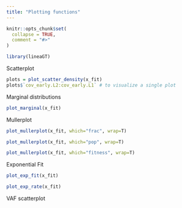 ---
title: "Plotting functions"
---

```{r, include = FALSE}
knitr::opts_chunk$set(
  collapse = TRUE,
  comment = "#>"
)
```

```{r setup}
library(lineaGT)
```

Scatterplot
```{r}
plots = plot_scatter_density(x_fit)
plots$`cov_early.L2:cov_early.L1` # to visualize a single plot
```


Marginal distributions
```{r}
plot_marginal(x_fit)
```


Mullerplot
```{r}
plot_mullerplot(x_fit, which="frac", wrap=T)
```
```{r}
plot_mullerplot(x_fit, which="pop", wrap=T)
```

```{r}
plot_mullerplot(x_fit, which="fitness", wrap=T)
```

Exponential Fit
```{r}
plot_exp_fit(x_fit)
```


```{r}
plot_exp_rate(x_fit)
```


VAF scatterplot
```{r}

```


